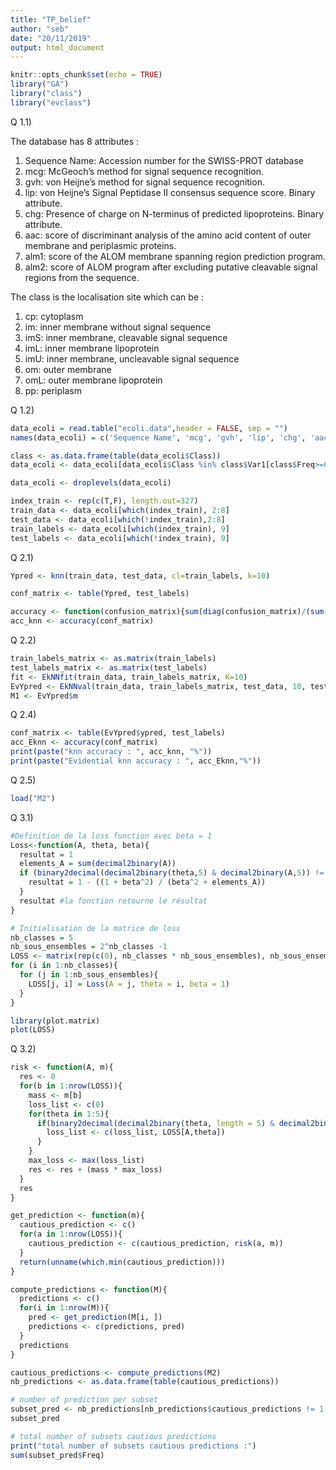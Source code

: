 ```yaml
---
title: "TP_belief"
author: "seb"
date: "20/11/2019"
output: html_document
---
```


```r
knitr::opts_chunk$set(echo = TRUE)
library("GA")
library("class")
library("evclass")
```

Q 1.1)

The database has 8 attributes :

1. Sequence Name: Accession number for the SWISS-PROT database
2. mcg: McGeoch's method for signal sequence recognition.
3. gvh: von Heijne's method for signal sequence recognition.
4. lip: von Heijne's Signal Peptidase II consensus sequence score. Binary attribute.
5. chg: Presence of charge on N-terminus of predicted lipoproteins. Binary attribute.
6. aac: score of discriminant analysis of the amino acid content of outer membrane and periplasmic proteins.
7. alm1: score of the ALOM membrane spanning region prediction program.
8. alm2: score of ALOM program after excluding putative cleavable signal regions from the sequence.

The class is the localisation site which can be :

1. cp: cytoplasm
2. im: inner membrane without signal sequence
3. imS: inner membrane, cleavable signal sequence
4. imL: inner membrane lipoprotein
5. imU: inner membrane, uncleavable signal sequence
6. om: outer membrane
7. omL: outer membrane lipoprotein
8. pp: periplasm

Q 1.2)
```r

data_ecoli = read.table("ecoli.data",header = FALSE, sep = "")
names(data_ecoli) = c('Sequence Name', 'mcg', 'gvh', 'lip', 'chg', 'aac', 'alm1', 'alm2', 'Class')

class <- as.data.frame(table(data_ecoli$Class))
data_ecoli <- data_ecoli[data_ecoli$Class %in% class$Var1[class$Freq>=6],]

data_ecoli <- droplevels(data_ecoli)

index_train <- rep(c(T,F), length.out=327)
train_data <- data_ecoli[which(index_train), 2:8]
test_data <- data_ecoli[which(!index_train),2:8]
train_labels <- data_ecoli[which(index_train), 9]
test_labels <- data_ecoli[which(!index_train), 9]
```

Q 2.1)
```r
Ypred <- knn(train_data, test_data, cl=train_labels, k=10)

conf_matrix <- table(Ypred, test_labels)

accuracy <- function(confusion_matrix){sum(diag(confusion_matrix)/(sum(rowSums(confusion_matrix)))) * 100}
acc_knn <- accuracy(conf_matrix)
```

Q 2.2)
```r


train_labels_matrix <- as.matrix(train_labels)
test_labels_matrix <- as.matrix(test_labels)
fit <- EkNNfit(train_data, train_labels_matrix, K=10)
EvYpred <- EkNNval(train_data, train_labels_matrix, test_data, 10, test_labels_matrix, fit$param)
M1 <- EvYpred$m
```

Q 2.4)
```r
conf_matrix <- table(EvYpred$ypred, test_labels)
acc_Eknn <- accuracy(conf_matrix)
print(paste("knn accuracy : ", acc_knn, "%"))
print(paste("Evidential knn accuracy : ", acc_Eknn,"%"))
```

Q 2.5)
```r
load("M2")
```

Q 3.1)
```r
#Definition de la loss function avec beta = 1
Loss<-function(A, theta, beta){
  resultat = 1
  elements_A = sum(decimal2binary(A))
  if (binary2decimal(decimal2binary(theta,5) & decimal2binary(A,5)) != 0){
    resultat = 1 - ((1 + beta^2) / (beta^2 + elements_A))
  }
  resultat #la fonction retourne le résultat
}
```

```r
# Initialisation de la matrice de loss
nb_classes = 5
nb_sous_ensembles = 2^nb_classes -1
LOSS <- matrix(rep(c(0), nb_classes * nb_sous_ensembles), nb_sous_ensembles, nb_classes)
for (i in 1:nb_classes){
  for (j in 1:nb_sous_ensembles){
    LOSS[j, i] = Loss(A = j, theta = i, beta = 1)
  }
}
```

```r
library(plot.matrix)
plot(LOSS)
```

Q 3.2)
```r
risk <- function(A, m){
  res <- 0
  for(b in 1:nrow(LOSS)){
    mass <- m[b]
    loss_list <- c(0)
    for(theta in 1:5){
      if(binary2decimal(decimal2binary(theta, length = 5) & decimal2binary(b, length =5)) != 0){
        loss_list <- c(loss_list, LOSS[A,theta])
      }
    }
    max_loss <- max(loss_list)
    res <- res + (mass * max_loss)
  }
  res
}

get_prediction <- function(m){
  cautious_prediction <- c()
  for(a in 1:nrow(LOSS)){
    cautious_prediction <- c(cautious_prediction, risk(a, m))
  }
  return(unname(which.min(cautious_prediction)))
}

compute_predictions <- function(M){
  predictions <- c()
  for(i in 1:nrow(M)){
    pred <- get_prediction(M[i, ])
    predictions <- c(predictions, pred)
  }
  predictions
}

cautious_predictions <- compute_predictions(M2)
nb_predictions <- as.data.frame(table(cautious_predictions))

# number of prediction per subset
subset_pred <- nb_predictions[nb_predictions$cautious_predictions != 1 & nb_predictions$cautious_predictions != 2 & nb_predictions$cautious_predictions != 4 & nb_predictions$cautious_predictions != 8 & nb_predictions$cautious_predictions != 16, ]
subset_pred

# total number of subsets cautious predictions
print("total number of subsets cautious predictions :")
sum(subset_pred$Freq)
```



